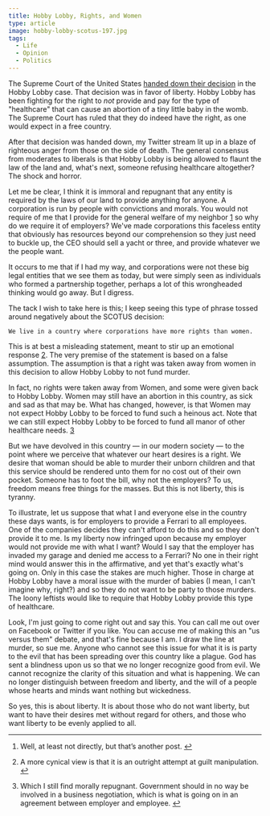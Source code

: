 ```yaml
---
title: Hobby Lobby, Rights, and Women
type: article
image: hobby-lobby-scotus-197.jpg
tags:
  - Life
  - Opinion
  - Politics
---
```


The Supreme Court of the United States [handed down their decision](http://www.politico.com/story/2014/06/supreme-court-hobby-lobby-decision-contraception-mandate-108429.html) in the Hobby Lobby case. That decision was in favor of liberty. Hobby Lobby has been fighting for the right to _not_ provide and pay for the type of "healthcare" that can cause an abortion of a tiny little baby in the womb. The Supreme Court has ruled that they do indeed have the right, as one would expect in a free country.

After that decision was handed down, my Twitter stream lit up in a blaze of righteous anger from those on the side of death. The general consensus from moderates to liberals is that Hobby Lobby is being allowed to flaunt the law of the land and, what's next, someone refusing healthcare altogether? The shock and horror.

Let me be clear, I think it is immoral and repugnant that any entity is required by the laws of our land to provide anything for anyone. A corporation is run by people with convictions and morals. You would not require of me that I provide for the general welfare of my neighbor [1](#fn:1) so why do we require it of employers? We've made corporations this faceless entity that obviously has resources beyond our comprehension so they just need to buckle up, the CEO should sell a yacht or three, and provide whatever we the people want.

It occurs to me that if I had my way, and corporations were not these big legal entities that we see them as today, but were simply seen as individuals who formed a partnership together, perhaps a lot of this wrongheaded thinking would go away. But I digress.

The tack I wish to take here is this; I keep seeing this type of phrase tossed around negatively about the SCOTUS decision:

```
We live in a country where corporations have more rights than women.
```

This is at best a misleading statement, meant to stir up an emotional response [2](#fn:2). The very premise of the statement is based on a false assumption. The assumption is that a right was taken away from women in this decision to allow Hobby Lobby to not fund murder.

In fact, no rights were taken away from Women, and some were given back to Hobby Lobby. Women may still have an abortion in this country, as sick and sad as that may be. What has changed, however, is that Women may not expect Hobby Lobby to be forced to fund such a heinous act. Note that we can still expect Hobby Lobby to be forced to fund all manor of other healthcare needs. [3](#fn:3)

But we have devolved in this country — in our modern society — to the point where we perceive that whatever our heart desires is a right. We desire that woman should be able to murder their unborn children and that this service should be rendered unto them for no cost out of their own pocket. Someone has to foot the bill, why not the employers? To us, freedom means free things for the masses. But this is not liberty, this is tyranny.

To illustrate, let us suppose that what I and everyone else in the country these days wants, is for employers to provide a Ferrari to all employees. One of the companies decides they can't afford to do this and so they don't provide it to me. Is my liberty now infringed upon because my employer would not provide me with what I want? Would I say that the employer has invaded my garage and denied me access to a Ferrari? No one in their right mind would answer this in the affirmative, and yet that's exactly what's going on. Only in this case the stakes are much higher. Those in charge at Hobby Lobby have a moral issue with the murder of babies (I mean, I can't imagine why, right?) and so they do not want to be party to those murders. The loony leftists would like to require that Hobby Lobby provide this type of healthcare.

Look, I'm just going to come right out and say this. You can call me out over on Facebook or Twitter if you like. You can accuse me of making this an "us versus them" debate, and that's fine because I am. I draw the line at murder, so sue me. Anyone who cannot see this issue for what it is is party to the evil that has been spreading over this country like a plague. God has sent a blindness upon us so that we no longer recognize good from evil. We cannot recognize the clarity of this situation and what is happening. We can no longer distinguish between freedom and liberty, and the will of a people whose hearts and minds want nothing but wickedness.

So yes, this is about liberty. It is about those who do not want liberty, but want to have their desires met without regard for others, and those who want liberty to be evenly applied to all.

* * *

1.  Well, at least not directly, but that’s another post. [↩](#fnref:1)
    
2.  A more cynical view is that it is an outright attempt at guilt manipulation. [↩](#fnref:2)
    
3.  Which I still find morally repugnant. Government should in no way be involved in a business negotiation, which is what is going on in an agreement between employer and employee. [↩](#fnref:3)
